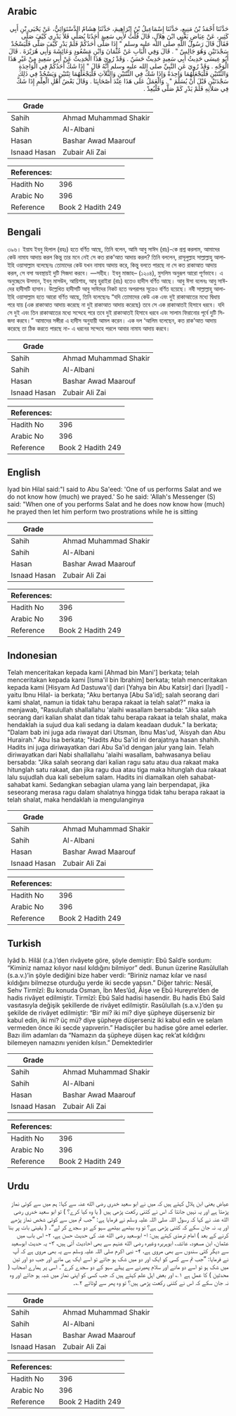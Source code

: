 ## Arabic


<div dir="rtl" lang="ar" style={{fontSize:'larger',backgroundColor:'#f8f9fa',padding:20}}>
حَدَّثَنَا أَحْمَدُ بْنُ مَنِيعٍ، حَدَّثَنَا إِسْمَاعِيلُ بْنُ إِبْرَاهِيمَ، حَدَّثَنَا هِشَامٌ الدَّسْتَوَائِيُّ، عَنْ يَحْيَى بْنِ أَبِي كَثِيرٍ، عَنْ عِيَاضٍ يَعْنِي ابْنَ هِلاَلٍ، قَالَ قُلْتُ لأَبِي سَعِيدٍ أَحَدُنَا يُصَلِّي فَلاَ يَدْرِي كَيْفَ صَلَّى فَقَالَ قَالَ رَسُولُ اللَّهِ صلى الله عليه وسلم ‏"‏ إِذَا صَلَّى أَحَدُكُمْ فَلَمْ يَدْرِ كَيْفَ صَلَّى فَلْيَسْجُدْ سَجْدَتَيْنِ وَهُوَ جَالِسٌ ‏"‏ ‏.‏ قَالَ وَفِي الْبَابِ عَنْ عُثْمَانَ وَابْنِ مَسْعُودٍ وَعَائِشَةَ وَأَبِي هُرَيْرَةَ ‏.‏ قَالَ أَبُو عِيسَى حَدِيثُ أَبِي سَعِيدٍ حَدِيثٌ حَسَنٌ ‏.‏ وَقَدْ رُوِيَ هَذَا الْحَدِيثُ عَنْ أَبِي سَعِيدٍ مِنْ غَيْرِ هَذَا الْوَجْهِ ‏.‏ وَقَدْ رُوِيَ عَنِ النَّبِيِّ صلى الله عليه وسلم أَنَّهُ قَالَ ‏"‏ إِذَا شَكَّ أَحَدُكُمْ فِي الْوَاحِدَةِ وَالثِّنْتَيْنِ فَلْيَجْعَلْهُمَا وَاحِدَةً وَإِذَا شَكَّ فِي الثِّنْتَيْنِ وَالثَّلاَثِ فَلْيَجْعَلْهُمَا ثِنْتَيْنِ وَيَسْجُدْ فِي ذَلِكَ سَجْدَتَيْنِ قَبْلَ أَنْ يُسَلِّمَ ‏"‏ ‏.‏ وَالْعَمَلُ عَلَى هَذَا عِنْدَ أَصْحَابِنَا ‏.‏ وَقَالَ بَعْضُ أَهْلِ الْعِلْمِ إِذَا شَكَّ فِي صَلاَتِهِ فَلَمْ يَدْرِ كَمْ صَلَّى فَلْيُعِدْ ‏.‏
</div>
<div style={{backgroundColor:'#f8f9fa',padding:20, marginBottom: 10}}><table> <thead> <tr> <th>Grade</th> <th></th> </tr> </thead> <tbody> <tr><td>Sahih</td><td>Ahmad Muhammad Shakir</td></tr><tr><td>Sahih</td><td>Al-Albani</td></tr><tr><td>Hasan</td><td>Bashar Awad Maarouf</td></tr><tr><td>Isnaad Hasan</td><td>Zubair Ali Zai</td></tr></tbody></table><table> <thead> <tr> <th>References:</th> <th></th> </tr> </thead> <tbody><tr><td>Hadith No</td><td>396</td></tr><tr><td>Arabic No</td><td>396</td></tr><tr><td>Reference</td><td>Book 2 Hadith 249</td></tr></tbody></table></div>

## Bengali


<div dir="ltr" lang="bn" style={{fontSize:'larger',backgroundColor:'#f8f9fa',padding:20}}>
৩৯৬। ইয়ায ইবনু হিলাল (রহঃ) হতে বর্ণিত আছে, তিনি বলেন, আমি আবু সাঈদ (রাঃ)-কে প্রশ্ন করলাম, আমাদের কেউ নামায আদায় করল কিন্তু তার মনে নেই সে কত রাক’আত আদায় করল? তিনি বললেন, রাসূলুল্লাহ সাল্লাল্লাহু আলাইহি ওয়াসাল্লাম বলেছেনঃ তোমাদের কেউ যখন নামায আদায় করে, কিন্তু বলতে পারছে না সে কত রাকাআত আদায় করল, সে বসা অবস্থায়ই দুটি সিজদা করবে। —সহীহ। ইবনু মাজাহ– (১২০৪), মুসলিম অনুরূপ আরো পূর্ণভাবে। এ অনুচ্ছেদে উসমান, ইবনু মাসউদ, আয়িশাহ, আবু হুরাইরা (রাঃ) হতেও হাদীস বর্ণিত আছে। আবু ঈসা বলেনঃ আবু সাঈদের হাদীসটি হাসান। উল্লেখিত হাদীসটি আবু সাঈদের নিকট হতে অপরাপর সূত্রেও বর্ণিত হয়েছে। নবী সাল্লাল্লাহু আলাইহি ওয়াসাল্লাম হতে আরো বর্ণিত আছে, তিনি বলেছেনঃ “যদি তোমাদের কেউ এক এবং দুই রাকাআতের মধ্যে দ্বিধায় পরে যায় (এক রাকাআত আদায় করেছে না দুই রাকাআত আদায় করেছে) তবে সে এক রাকাআতই হিসাবে ধরবে। যদি সে দুই এবং তিন রাকাআতের মধ্যে সন্দেহে পরে তবে দুই রাকাআতই হিসাবে ধরবে এবং সালাম ফিরানোর পূর্বে দুটি সিজদা করবে।” আমাদের সঙ্গীরা এ হাদীস অনুযায়ী আমল করেন। এক দল ‘আলিম বলেছেন, কত রাক’আত আদায় করেছে তা ঠিক করতে পারছে না- এ ধরনের সন্দেহে পরলে আবার নামায আদায় করবে।
</div>
<div style={{backgroundColor:'#f8f9fa',padding:20, marginBottom: 10}}><table> <thead> <tr> <th>Grade</th> <th></th> </tr> </thead> <tbody> <tr><td>Sahih</td><td>Ahmad Muhammad Shakir</td></tr><tr><td>Sahih</td><td>Al-Albani</td></tr><tr><td>Hasan</td><td>Bashar Awad Maarouf</td></tr><tr><td>Isnaad Hasan</td><td>Zubair Ali Zai</td></tr></tbody></table><table> <thead> <tr> <th>References:</th> <th></th> </tr> </thead> <tbody><tr><td>Hadith No</td><td>396</td></tr><tr><td>Arabic No</td><td>396</td></tr><tr><td>Reference</td><td>Book 2 Hadith 249</td></tr></tbody></table></div>

## English


<div dir="ltr" lang="en" style={{fontSize:'larger',backgroundColor:'#f8f9fa',padding:20}}>
Iyad bin Hilal said:"I said to Abu Sa'eed: 'One of us performs Salat and we do not know how (much) we prayed.' So he said: 'Allah's Messenger (S) said: "When one of you performs Salat and he does now know how (much) he prayed then let him perform two prostrations while he is sitting
</div>
<div style={{backgroundColor:'#f8f9fa',padding:20, marginBottom: 10}}><table> <thead> <tr> <th>Grade</th> <th></th> </tr> </thead> <tbody> <tr><td>Sahih</td><td>Ahmad Muhammad Shakir</td></tr><tr><td>Sahih</td><td>Al-Albani</td></tr><tr><td>Hasan</td><td>Bashar Awad Maarouf</td></tr><tr><td>Isnaad Hasan</td><td>Zubair Ali Zai</td></tr></tbody></table><table> <thead> <tr> <th>References:</th> <th></th> </tr> </thead> <tbody><tr><td>Hadith No</td><td>396</td></tr><tr><td>Arabic No</td><td>396</td></tr><tr><td>Reference</td><td>Book 2 Hadith 249</td></tr></tbody></table></div>

## Indonesian


<div dir="ltr" lang="id" style={{fontSize:'larger',backgroundColor:'#f8f9fa',padding:20}}>
Telah menceritakan kepada kami [Ahmad bin Mani'] berkata; telah menceritakan kepada kami [Isma'il bin Ibrahim] berkata; telah menceritakan kepada kami [Hisyam Ad Dastuwa'i] dari [Yahya bin Abu Katsir] dari [Iyadl] -yaitu Ibnu Hilal- ia berkata; "Aku bertanya [Abu Sa'id]; salah seorang dari kami shalat, namun ia tidak tahu berapa rakaat ia telah salat?" maka ia menjawab, "Rasulullah shallallahu 'alaihi wasallam bersabda: "Jika salah seorang dari kalian shalat dan tidak tahu berapa rakaat ia telah shalat, maka hendaklah ia sujud dua kali sedang ia dalam keadaan duduk." Ia berkata; "Dalam bab ini juga ada riwayat dari Utsman, Ibnu Mas'ud, 'Aisyah dan Abu Hurairah." Abu Isa berkata; "Hadits Abu Sa'id ini derajatnya hasan shahih. Hadits ini juga diriwayatkan dari Abu Sa'id dengan jalur yang lain. Telah diriwayatkan dari Nabi shallallahu 'alaihi wasallam, bahwasanya beliau bersabda: "Jika salah seorang dari kalian ragu satu atau dua rakaat maka hitunglah satu rakaat, dan jika ragu dua atau tiga maka hitunglah dua rakaat lalu sujudlah dua kali sebelum salam. Hadits ini diamalkan oleh sahabat-sahabat kami. Sedangkan sebagian ulama yang lain berpendapat, jika seseorang merasa ragu dalam shalatnya hingga tidak tahu berapa rakaat ia telah shalat, maka hendaklah ia mengulanginya
</div>
<div style={{backgroundColor:'#f8f9fa',padding:20, marginBottom: 10}}><table> <thead> <tr> <th>Grade</th> <th></th> </tr> </thead> <tbody> <tr><td>Sahih</td><td>Ahmad Muhammad Shakir</td></tr><tr><td>Sahih</td><td>Al-Albani</td></tr><tr><td>Hasan</td><td>Bashar Awad Maarouf</td></tr><tr><td>Isnaad Hasan</td><td>Zubair Ali Zai</td></tr></tbody></table><table> <thead> <tr> <th>References:</th> <th></th> </tr> </thead> <tbody><tr><td>Hadith No</td><td>396</td></tr><tr><td>Arabic No</td><td>396</td></tr><tr><td>Reference</td><td>Book 2 Hadith 249</td></tr></tbody></table></div>

## Turkish


<div dir="ltr" lang="tr" style={{fontSize:'larger',backgroundColor:'#f8f9fa',padding:20}}>
Iyâd b. Hilâl (r.a.)’den rivâyete göre, şöyle demiştir: Ebû Saîd’e sordum: “Kiminiz namaz kılıyor nasıl kıldığını bilmiyor” dedi. Bunun üzerine Rasûlullah (s.a.v.)’in şöyle dediğini bize haber verdi: “Biriniz namaz kılar ve nasıl kıldığını bilmezse oturduğu yerde iki secde yapsın.” Diğer tahric: Nesâî, Sehv Tirmîzî: Bu konuda Osman, İbn Mes’ûd, Âişe ve Ebû Hureyre’den de hadis rivâyet edilmiştir. Tirmîzî: Ebû Saîd hadisi hasendir. Bu hadis Ebû Saîd vasıtasıyla değişik şekillerde de rivâyet edilmiştir. Rasûlullah (s.a.v.)’den şu şekilde de rivâyet edilmiştir: “Bir mi? iki mi? diye şüpheye düşerseniz bir kabul edin, iki mi? üç mü? diye şüpheye düşerseniz iki kabul edin ve selam vermeden önce iki secde yapıverin.” Hadisçiler bu hadise göre amel ederler. Bazı ilim adamları da “Namazın da şüpheye düşen kaç rek’at kıldığını bilemeyen namazını yeniden kılsın.” Demektedirler
</div>
<div style={{backgroundColor:'#f8f9fa',padding:20, marginBottom: 10}}><table> <thead> <tr> <th>Grade</th> <th></th> </tr> </thead> <tbody> <tr><td>Sahih</td><td>Ahmad Muhammad Shakir</td></tr><tr><td>Sahih</td><td>Al-Albani</td></tr><tr><td>Hasan</td><td>Bashar Awad Maarouf</td></tr><tr><td>Isnaad Hasan</td><td>Zubair Ali Zai</td></tr></tbody></table><table> <thead> <tr> <th>References:</th> <th></th> </tr> </thead> <tbody><tr><td>Hadith No</td><td>396</td></tr><tr><td>Arabic No</td><td>396</td></tr><tr><td>Reference</td><td>Book 2 Hadith 249</td></tr></tbody></table></div>

## Urdu


<div dir="rtl" lang="ur" style={{fontSize:'larger',backgroundColor:'#f8f9fa',padding:20}}>
عیاض یعنی ابن ہلال کہتے ہیں کہ میں نے ابو سعید خدری رضی الله عنہ سے کہا: ہم میں سے کوئی نماز پڑھتا ہے اور یہ نہیں جانتا کہ اس نے کتنی رکعت پڑھی ہیں ( یا وہ کیا کرے؟ ) تو ابو سعید خدری رضی الله عنہ نے کہا کہ رسول اللہ صلی اللہ علیہ وسلم نے فرمایا ہے: ”جب تم میں سے کوئی شخص نماز پڑھے اور یہ نہ جان سکے کہ کتنی پڑھی ہے؟ تو وہ بیٹھے بیٹھے سہو کے دو سجدے کر لے“۔ ( یقینی بات پر بنا کرنے کے بعد ) امام ترمذی کہتے ہیں: ا- ابوسعید رضی الله عنہ کی حدیث حسن ہے، ۲- اس باب میں عثمان، ابن مسعود، عائشہ، ابوہریرہ وغیرہ رضی الله عنہم سے بھی احادیث آئی ہیں، ۳- یہ حدیث ابوسعید سے دیگر کئی سندوں سے بھی مروی ہے، ۴- نبی اکرم صلی اللہ علیہ وسلم سے یہ بھی مروی ہے کہ آپ نے فرمایا: ”جب تم سے کسی کو ایک اور دو میں شک ہو جائے تو اسے ایک ہی مانے اور جب دو اور تین میں شک ہو تو اسے دو مانے اور سلام پھیرنے سے پہلے سہو کے دو سجدے کرے“۔ اسی پر ہمارے اصحاب ( محدثین ) کا عمل ہے ۱؎ اور بعض اہل علم کہتے ہیں کہ جب کسی کو اپنی نماز میں شبہ ہو جائے اور وہ نہ جان سکے کہ اس نے کتنی رکعت پڑھی ہیں؟ تو وہ پھر سے لوٹائے ۲؎۔
</div>
<div style={{backgroundColor:'#f8f9fa',padding:20, marginBottom: 10}}><table> <thead> <tr> <th>Grade</th> <th></th> </tr> </thead> <tbody> <tr><td>Sahih</td><td>Ahmad Muhammad Shakir</td></tr><tr><td>Sahih</td><td>Al-Albani</td></tr><tr><td>Hasan</td><td>Bashar Awad Maarouf</td></tr><tr><td>Isnaad Hasan</td><td>Zubair Ali Zai</td></tr></tbody></table><table> <thead> <tr> <th>References:</th> <th></th> </tr> </thead> <tbody><tr><td>Hadith No</td><td>396</td></tr><tr><td>Arabic No</td><td>396</td></tr><tr><td>Reference</td><td>Book 2 Hadith 249</td></tr></tbody></table></div>